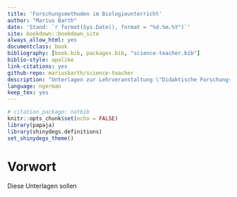 ```yaml
--- 
title: 'Forschungsmethoden im Biologieunterricht'
author: "Marius Barth"
date: 'Stand: `r format(Sys.Date(), format = "%d.%m.%Y")`'
site: bookdown::bookdown_site
always_allow_html: yes
documentclass: book
bibliography: [book.bib, packages.bib, "science-teacher.bib"]
biblio-style: apalike
link-citations: yes
github-repo: mariusbarth/science-teacher
description: "Unterlagen zur Lehrveranstaltung \"Didaktische Forschungsprojekte\""
language: ngerman
keep_tex: yes
---
```




```r
# citation_package: natbib
knitr::opts_chunk$set(echo = FALSE)
library(papaja)
library(shinydegs.definitions)
set_shinydegs_theme()
```


<!--
# Formaler Rahmen {-}

Datum   | bisher geplantes Thema
--------|---------------------------------------------------------------------------------------------------------------------------------------
18.10.  | messen/skalenniveaus, methoden der datenerhebung
25.10.  | wahrscheinlichkeitstheorie, grundlagen des signifikanztests, power
08.11.  | Regression, Korrelation vs. Kausalität
15.11.  | Logik des wissenchaftlichen Arbeitens, Theory Appraisal, Anekdote vs. Wissenschaft, Qualitätssicherung im Wissenschaftsbetrieb
-->

# Vorwort {-}

Diese Unterlagen sollen
